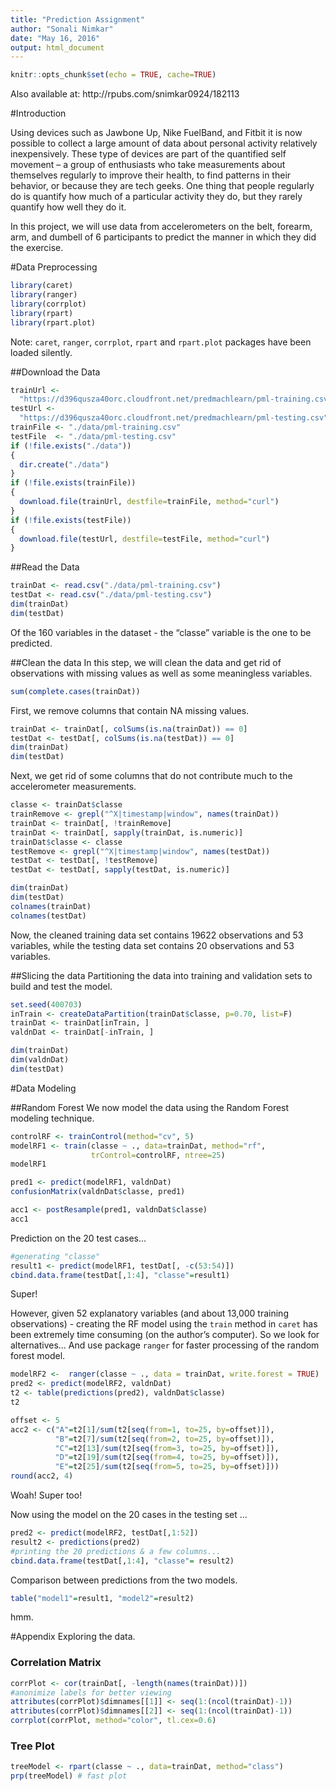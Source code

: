 ```yaml
---
title: "Prediction Assignment"
author: "Sonali Nimkar"
date: "May 16, 2016"
output: html_document
---
```


```r
knitr::opts_chunk$set(echo = TRUE, cache=TRUE)
```

Also available at: http://rpubs.com/snimkar0924/182113

#Introduction

Using devices such as Jawbone Up, Nike FuelBand, and Fitbit it is now possible to collect a large amount of data about personal activity relatively inexpensively. These type of devices are part of the quantified self movement – a group of enthusiasts who take measurements about themselves regularly to improve their health, to find patterns in their behavior, or because they are tech geeks. One thing that people regularly do is quantify how much of a particular activity they do, but they rarely quantify how well they do it.

In this project, we will use data from accelerometers on the belt, forearm, arm, and dumbell of 6 participants to predict the manner in which they did the exercise.

#Data Preprocessing

```r
library(caret)
library(ranger)
library(corrplot)
library(rpart)
library(rpart.plot)

```
Note: `caret`, `ranger`, `corrplot`, `rpart` and `rpart.plot` packages have been loaded silently.

##Download the Data
```r
trainUrl <- 
  "https://d396qusza40orc.cloudfront.net/predmachlearn/pml-training.csv"
testUrl <- 
  "https://d396qusza40orc.cloudfront.net/predmachlearn/pml-testing.csv"
trainFile <- "./data/pml-training.csv"
testFile  <- "./data/pml-testing.csv"
if (!file.exists("./data")) 
{
  dir.create("./data")
}
if (!file.exists(trainFile)) 
{
  download.file(trainUrl, destfile=trainFile, method="curl")
}
if (!file.exists(testFile)) 
{
  download.file(testUrl, destfile=testFile, method="curl")
}
```

##Read the Data
```r
trainDat <- read.csv("./data/pml-training.csv")
testDat <- read.csv("./data/pml-testing.csv")
dim(trainDat)
dim(testDat)

```

Of the 160 variables in the dataset - the "classe" variable is the one to be predicted.

##Clean the data
In this step, we will clean the data and get rid of observations with missing values as well as some meaningless variables.

```r
sum(complete.cases(trainDat))

```
First, we remove columns that contain NA missing values.

```r
trainDat <- trainDat[, colSums(is.na(trainDat)) == 0]
testDat <- testDat[, colSums(is.na(testDat)) == 0]
dim(trainDat)
dim(testDat)

```

Next, we get rid of some columns that do not contribute much to the accelerometer measurements.

```r

classe <- trainDat$classe
trainRemove <- grepl("^X|timestamp|window", names(trainDat))
trainDat <- trainDat[, !trainRemove]
trainDat <- trainDat[, sapply(trainDat, is.numeric)]
trainDat$classe <- classe
testRemove <- grepl("^X|timestamp|window", names(testDat))
testDat <- testDat[, !testRemove]
testDat <- testDat[, sapply(testDat, is.numeric)]

dim(trainDat)
dim(testDat)
colnames(trainDat)
colnames(testDat)
```

Now, the cleaned training data set contains 19622 observations and 53 variables, while the testing data set contains 20 observations and 53 variables. 

##Slicing the data
Partitioning the data into training and validation sets to build and test the model.

```r
set.seed(400703)
inTrain <- createDataPartition(trainDat$classe, p=0.70, list=F)
trainDat <- trainDat[inTrain, ]
valdnDat <- trainDat[-inTrain, ]

dim(trainDat)
dim(valdnDat)
dim(testDat)
```

#Data Modeling

##Random Forest
We now model the data using the Random Forest modeling technique. 

```r
controlRF <- trainControl(method="cv", 5)
modelRF1 <- train(classe ~ ., data=trainDat, method="rf", 
                  trControl=controlRF, ntree=25)
modelRF1

pred1 <- predict(modelRF1, valdnDat)
confusionMatrix(valdnDat$classe, pred1)

acc1 <- postResample(pred1, valdnDat$classe)
acc1

```

Prediction on the 20 test cases...
```r
#generating "classe"
result1 <- predict(modelRF1, testDat[, -c(53:54)])
cbind.data.frame(testDat[,1:4], "classe"=result1)

```
Super!

However, given 52 explanatory variables (and about 13,000 training observations) - creating the RF model using the `train` method in `caret` has been extremely time consuming (on the author's computer). So we look for alternatives... 
And use package `ranger` for faster processing of the random forest model.

```r
modelRF2 <-  ranger(classe ~ ., data = trainDat, write.forest = TRUE)
pred2 <- predict(modelRF2, valdnDat)
t2 <- table(predictions(pred2), valdnDat$classe)
t2

offset <- 5
acc2 <- c("A"=t2[1]/sum(t2[seq(from=1, to=25, by=offset)]),
          "B"=t2[7]/sum(t2[seq(from=2, to=25, by=offset)]),
          "C"=t2[13]/sum(t2[seq(from=3, to=25, by=offset)]),
          "D"=t2[19]/sum(t2[seq(from=4, to=25, by=offset)]),
          "E"=t2[25]/sum(t2[seq(from=5, to=25, by=offset)]))
round(acc2, 4)

```
Woah! Super too!


Now using the model on the 20 cases in the testing set ...

```r

pred2 <- predict(modelRF2, testDat[,1:52])
result2 <- predictions(pred2)
#printing the 20 predictions & a few columns...
cbind.data.frame(testDat[,1:4], "classe"= result2)

```

Comparison between predictions from the two models.

```r
table("model1"=result1, "model2"=result2)

```
hmm.

#Appendix
Exploring the data.

### Correlation Matrix

```r
corrPlot <- cor(trainDat[, -length(names(trainDat))])
#anonimize labels for better viewing
attributes(corrPlot)$dimnames[[1]] <- seq(1:(ncol(trainDat)-1))
attributes(corrPlot)$dimnames[[2]] <- seq(1:(ncol(trainDat)-1))
corrplot(corrPlot, method="color", tl.cex=0.6)

```

### Tree Plot

```r
treeModel <- rpart(classe ~ ., data=trainDat, method="class")
prp(treeModel) # fast plot
```




















